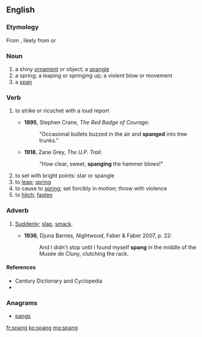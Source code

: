 ==English==

===Etymology===
From {{etyl|enm}} {{term|spang||a small piece of ornamental metal; spangle; small ornament; a bowl or cup|lang=enm}}, likely from {{etyl|dum}} {{term|spange||buckle, clasp|lang=dum}} or {{etyl|ang|-}} {{term|spang||buckle, clasp|lang=ang}}

===Noun===
# a shiny [[ornament]] or object; a [[spangle]]
# a spring; a leaping or springing up; a violent blow or movement
# a [[span]]

===Verb===
{{en-verb}}

# {{context|of a flying object such as a bullet}} to strike or ricochet with a loud report 
#* '''1895''', Stephen Crane, ''The Red Badge of Courage'':
#*:"Occasional bullets buzzed in the air and '''spanged''' into tree trunks."
#* '''1918''', Zane Grey, ''The U.P. Trail'':
#*:"How clear, sweet, '''spanging''' the hammer blows!"
# to set with bright points: star or spangle
# to [[leap]]; [[spring]]
# to cause to [[spring]]; set forcibly in motion; throw with violence
# to [[hitch]]; [[fasten]]

===Adverb===
{{en-adv|-}}

# {{dated}} [[suddenly|Suddenly]]; [[slap]], [[smack]].
#* '''1936''', Djuna Barnes, ''Nightwood'', Faber & Faber 2007, p. 22:
#*: And I didn't stop until I found myself '''spang''' in the middle of the Musée de Cluny, clutching the rack.

====References====
* Century Dictionary and Cyclopedia
* {{Webster}}

===Anagrams===
* [[pangs#English|pangs]]

[[fr:spang]]
[[ko:spang]]
[[mg:spang]]